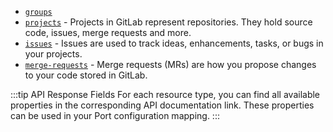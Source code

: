 
- [`groups`](https://docs.gitlab.com/ee/api/groups.html)
- [`projects`](https://docs.gitlab.com/ee/api/projects.html) - Projects in GitLab represent repositories. They hold source code, issues, merge requests and more.
- [`issues`](https://docs.gitlab.com/ee/api/issues.html) - Issues are used to track ideas, enhancements, tasks, or bugs in your projects.
- [`merge-requests`](https://docs.gitlab.com/ee/api/merge_requests.html) - Merge requests (MRs) are how you propose changes to your code stored in GitLab.

:::tip API Response Fields
For each resource type, you can find all available properties in the corresponding API documentation link. These properties can be used in your Port configuration mapping.
:::